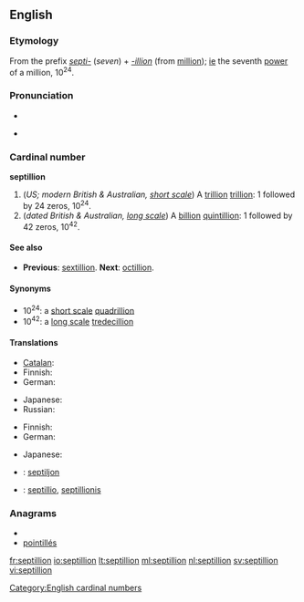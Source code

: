 {{also|Septillion}}
==English==

===Etymology===
From the prefix ''[[septi-]]'' (''seven'') + ''[[-illion]]'' (from [[million]]); [[ie]] the seventh [[power]] of a million, 10<sup>24</sup>.

===Pronunciation===
* {{audio|En-us-septillion.ogg|Audio (US)}}
* {{hyphenation|sep-til-lion}}
*: {{rhymes|ɪljən}}

===Cardinal number===
'''septillion'''

# (''US; modern British & Australian, [[w:Long and short scales|short scale]]'') A [[trillion]] [[trillion]]: 1 followed by 24 zeros, 10<sup>24</sup>.
# (''dated British & Australian, [[w:Long and short scales|long scale]]'') A [[billion]] [[quintillion]]: 1 followed by 42 zeros, 10<sup>42</sup>.

====See also====
* {{qualifier|short and long scale}} '''Previous''': [[sextillion]]. '''Next''': [[octillion]].

====Synonyms====
* 10<sup>24</sup>: a [[w:Long and short scales|short scale]] [[quadrillion]]
* 10<sup>42</sup>: a [[w:Long and short scales|long scale]] [[tredecillion]]

====Translations====
{{trans-top|a trillion trillion, 10<sup>24</sup>}}
* [[Catalan]]: {{t-|ca|quadrilió}}
* Finnish: {{t+|fi|kvadriljoona}}
* German: {{t+|de|Quadrillion|f}}
{{trans-mid}}
* Japanese: {{t-|ja|一秭|tr=isshi}}
* Russian: {{t-|ru|септиллион|m|tr=septillión}}
{{trans-bottom}}

{{trans-top|a billion quintillion, 10<sup>42</sup>}}
* Finnish: {{t-|fi|septiljoona}}
* German: {{t+|de|Septillion|f}}
{{trans-mid}}
* Japanese: {{t-|ja|百正|tr=hyaku-sei}}
{{trans-bottom}}

{{checktrans}}
* {{ttbc|Estonian}}: [[septiljon]]
* {{ttbc|Latin}}: [[septillio]], [[septillionis]]

===Anagrams===
* {{alphagram|eiillnopst}}
* [[pointillés#English|pointillés]]

[[Category:English cardinal numbers]]

[[fr:septillion]]
[[io:septillion]]
[[lt:septillion]]
[[ml:septillion]]
[[nl:septillion]]
[[sv:septillion]]
[[vi:septillion]]
